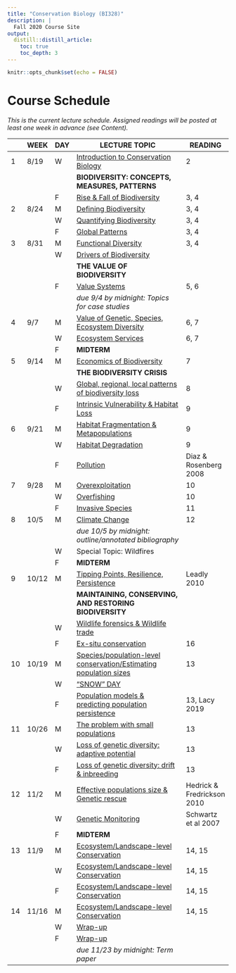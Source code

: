 ```yaml
---
title: "Conservation Biology (BI328)"
description: |
  Fall 2020 Course Site
output:
  distill::distill_article:
    toc: true
    toc_depth: 3
---
```


```r

knitr::opts_chunk$set(echo = FALSE)

```

# Course Schedule

*This is the current lecture schedule. Assigned readings will be posted at least one week in advance (see Content).*

::: l-body

| | WEEK  |DAY| LECTURE TOPIC                                                              | READING
|-|-------|---|----------------------------------------------------------------------------|------------
|1|	8/19  |	W	| [Introduction to Conservation Biology](https://bi328.netlify.app/lect_1)                | 2
|	|	      |   | **BIODIVERSITY: CONCEPTS, MEASURES, PATTERNS**                                          |
| |       | F	| [Rise & Fall of Biodiversity](https://bi328.netlify.app/lect_2)                         | 3, 4
|2|	8/24	| M |	[Defining Biodiversity](https://bi328.netlify.app/lect_2)                               | 3, 4
| |       |	W |	[Quantifying Biodiversity](https://bi328.netlify.app/lect_2)                            | 3, 4
| |       | F	| [Global Patterns](https://bi328.netlify.app/lect_2)                                     | 3, 4
|3| 8/31	| M	| [Functional Diversity](https://bi328.netlify.app/lect_2)                                | 3, 4
| |       | W	| [Drivers of Biodiversity](https://bi328.netlify.app/lect_3)                             | 
|	|	      |   | **THE VALUE OF BIODIVERSITY**	                                                          |
| |       | F	| [Value Systems](https://bi328.netlify.app/lect_3)                                       | 5, 6
| |       |   | *due 9/4 by midnight: Topics for case studies*                                          |
|4| 9/7	  | M	| [Value of Genetic, Species, Ecosystem Diversity](https://bi328.netlify.app/lect_3)      | 6, 7
| |       | W	| [Ecosystem Services](https://bi328.netlify.app/lect_3)                                  | 6, 7
| |       | F	| **MIDTERM**	                                                                            |
|5|	9/14	| M |	[Economics of Biodiversity](https://bi328.netlify.app/lect_4)                           | 7
|	|	      |   | **THE BIODIVERSITY CRISIS**                                                             |
| |       | W	| [Global, regional, local patterns of biodiversity loss](https://bi328.netlify.app/lect_4) | 8
| |       | F	| [Intrinsic Vulnerability & Habitat Loss](https://bi328.netlify.app/lect_4)              | 9
|6|	9/21	| M	| [Habitat Fragmentation & Metapopulations](https://bi328.netlify.app/lect_4)             | 9
| |       | W	| [Habitat Degradation](https://bi328.netlify.app/lect_4)                                 | 9
| |       | F	| [Pollution](https://bi328.netlify.app/lect_4)                                           | Diaz & Rosenberg 2008
|7|	9/28	| M	| [Overexploitation](https://bi328.netlify.app/lect_4)                                    | 10
| |       | W	| [Overfishing](https://bi328.netlify.app/lect_4)                                         | 10
| |       | F	| [Invasive Species](https://bi328.netlify.app/lect_4)                                    | 11
|8| 10/5  | M	| [Climate Change](https://bi328.netlify.app/lect_4)                                      | 12
| |       |   | *due 10/5 by midnight: outline/annotated bibliography*                                  |
| |       | W |	Special Topic: Wildfires                                                                |
| |       | F	| **MIDTERM**                                                                             |
|9|	10/12 |	M	| [Tipping Points, Resilience, Persistence](https://bi328.netlify.app/lect_5)             | Leadly 2010
|	|	      |   | **MAINTAINING, CONSERVING, AND RESTORING BIODIVERSITY**	                                |
| |       | W	| [Wildlife forensics & Wildlife trade](https://bi328.netlify.app/lect_5)                 |
| |       | F	| [Ex-situ conservation](https://bi328.netlify.app/lect_5)                                | 16
|10| 10/19| M |	[Species/population-level conservation/Estimating population sizes](https://bi328.netlify.app/lect_5)  | 13
| |       | W |	["SNOW" DAY]()                                                                                | 
| |       | F |	[Population models & predicting population persistence](https://bi328.netlify.app/lect_5)     | 13, Lacy 2019
|11| 10/26| M |	[The problem with small populations](https://bi328.netlify.app/lect_5)                        | 13
| |       | W |	[Loss of genetic diversity: adaptive potential](https://bi328.netlify.app/lect_5)             | 13
| |       | F |	[Loss of genetic diversity: drift & inbreeding](https://bi328.netlify.app/lect_5)             | 13 
|12| 11/2 | M	| [Effective populations size & Genetic rescue](https://bi328.netlify.app/lect_5)               | Hedrick & Fredrickson 2010
| |       | W	| [Genetic Monitoring](https://bi328.netlify.app/lect_5)                                        | Schwartz et al 2007
| |       | F	| **MIDTERM**	                                                                                  |
|13| 11/9 |	M	| [Ecosystem/Landscape-level Conservation](https://bi328.netlify.app/lect_6)                    | 14, 15
| |       | W	| [Ecosystem/Landscape-level Conservation](https://bi328.netlify.app/lect_6)                    | 14, 15
| |       | F	| [Ecosystem/Landscape-level Conservation](https://bi328.netlify.app/lect_6)                    | 14, 15
|14| 11/16| M	| [Ecosystem/Landscape-level Conservation](https://bi328.netlify.app/lect_6)                    | 14, 15
| |       | W |	[Wrap-up](https://bi328.netlify.app/lect_7)                                                   | 
| |       | F |	[Wrap-up](https://bi328.netlify.app/lect_7)                                                   |
| |       |   | *due 11/23 by midnight: Term paper*                                                           |

:::

